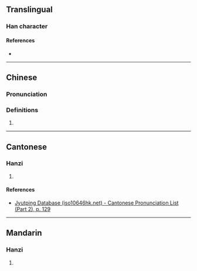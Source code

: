 {{character info}}
{{character info|0x2F8E6}}
==Translingual==

===Han character===
{{Han char|rn=75|rad=木|as=08|sn=12|four=42960|canj=DVVW|ids=⿰木甾}}

====References====
* {{Han ref|kx=0537.040|dkj=15033|dj=0924.090|hdz=21242.060|uh=6914|ud=26900|bh=D9C4|bd=55748}}

----

==Chinese==
{{zh-forms}}

===Pronunciation===
{{zh-pron
|m=zī
|c=zi1
|mc=
|oc=y
|cat=
}}

===Definitions===
{{zh-hanzi}}

# {{rfdef|zh}}

----

==Cantonese==

===Hanzi===
{{yue-hanzi|jyut=[[zi1]]|y=ji1}}

# {{rfdef|yue|sort=木08}}

====References====
* [http://www.iso10646hk.net/jp/document/download.jsp Jyutping Database (iso10646hk.net) - Cantonese Pronunciation List (Part 2), p. 129]

----

==Mandarin==

===Hanzi===
{{cmn-hanzi|pin=[[zī]] ([[zi1]])|wg=tzu<sup>1</sup>}}

# {{rfdef|cmn|sort=木08}}